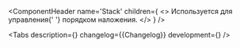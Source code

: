 

<Meta of={Stories} />

<ComponentHeader
    name='Stack'
    children={
        <>
            Используется для управления{' '}
            <Link
                view='default'
                rel='noopener'
                target='_blank'
                href='https://developer.mozilla.org/ru/docs/Web/CSS/z-index'
                underline={false}
            >
                порядком наложения.
            </Link>
        </>
    }
/>

<Tabs
    description={<Description />}
    changelog={<Markdown>{Changelog}</Markdown>}
    development={<Development />}
/>
